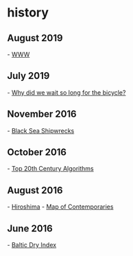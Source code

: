 
= history =

== August 2019 ==
- [[http://info.cern.ch/hypertext/WWW/TheProject.html|WWW]]
== July 2019 ==
- [[https://rootsofprogress.org/why-did-we-wait-so-long-for-the-bicycle|Why did we wait so long for the bicycle?]]
== November 2016 ==
- [[https://www.nytimes.com/2016/11/12/science/shipwrecks-black-sea-archaeology.html|Black Sea Shipwrecks]]
== October 2016 ==
- [[https://www.siam.org/pdf/news/637.pdf|Top 20th Century Algorithms]]
== August 2016 ==
- [[http://www.newyorker.com/magazine/1946/08/31/hiroshima|Hiroshima]]
- [[https://ybogdanov.github.io/history-timeline/|Map of Contemporaries]]
== June 2016 ==
- [[http://www.newyorker.com/business/currency/the-surprising-relevance-of-the-baltic-dry-index|Baltic Dry Index]]

